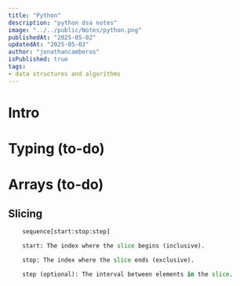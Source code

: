 ```yaml
---
title: "Python"
description: "python dsa notes"
image: "../../public/Notes/python.png"
publishedAt: "2025-05-02"
updatedAt: "2025-05-02" 
author: "jonathancamberos"
isPublished: true
tags: 
- data structures and algorithms
---
```


# Intro

# Typing (to-do)

# Arrays (to-do)

## Slicing
```python
    sequence[start:stop:step]

    start: The index where the slice begins (inclusive).

    stop: The index where the slice ends (exclusive).

    step (optional): The interval between elements in the slice.
```


